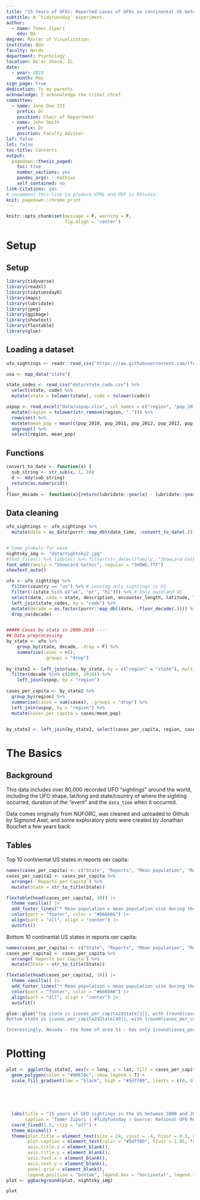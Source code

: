 ```yaml
---
title: "15 Years of UFOs: Reported cases of UFOs in continental US between 2000 and 2014"
subtitle: A `tidytuesday` experiment.
author: 
  - name: Tomer Zipori
    edu: BA
degree: Master of Visualization
institute: BGU
faculty: Nerds
department: Psychology
location: Be'er Sheva, IL 
date:
  - year: 2023
    month: May
sign_page: true
dedication: To my parents.
acknowledge: I acknowledge the tribal chief.
committee:
  - name: Jane Doe III
    prefix: Dr
    position: Chair of Department
  - name: John Smith
    prefix: Dr
    position: Faculty Advisor
lof: false
lot: false
toc-title: Contents
output:
  pagedown::thesis_paged: 
    toc: true
    number_sections: yes
    pandoc_args: --mathjax
    self_contained: no
link-citations: yes
# uncomment this line to produce HTML and PDF in RStudio:
knit: pagedown::chrome_print
---
```


```r
knitr::opts_chunk$set(message = F, warning = F,
                      fig.align = 'center')
```

# Setup {.chapter}
## Setup
```r
library(tidyverse)
library(readxl)
library(tidytuesdayR)
library(maps)
library(lubridate)
library(jpeg)
library(ggimage)
library(showtext)
library(flextable)
library(glue)
```


## Loading a dataset
```r
ufo_sightings <- readr::read_csv("https://raw.githubusercontent.com/rfordatascience/tidytuesday/master/data/2019/2019-06-25/ufo_sightings.csv")

usa <- map_data("state")

state_codes <- read_csv("data/state_code.csv") %>%
  select(state, code) %>%
  mutate(state = tolower(state), code = tolower(code))

uspop <- read_excel("data/uspop.xlsx", col_names = c("region", "pop_2010", "pop_2011", "pop_2012", "pop_2013", "pop_2014")) %>%
  mutate(region = tolower(str_remove(region, "."))) %>%
  rowwise() %>%
  mutate(mean_pop = mean(c(pop_2010, pop_2011, pop_2012, pop_2013, pop_2014))) %>%
  ungroup() %>%
  select(region, mean_pop)
```

## Functions
```r
convert_to_date <- function(x) {
  sub_string <- str_sub(x, 1, 10)
  d <- mdy(sub_string)
  return(as.numeric(d))
}
floor_decade <- function(x){return(lubridate::year(x) - lubridate::year(x) %% 10)}

```


## Data cleaning
```r
ufo_sightings <- ufo_sightings %>%
  mutate(date = as_date(purrr::map_dbl(date_time, ~convert_to_date(.)))) # Convert to 'Date' format. Run only once, its slow af


# Some globals for ease
nightsky_img <- "data/nightsky2.jpg"
#font_files() %>% tibble() %>% filter(str_detect(family, "Showcard Gothic"))
font_add(family = "Showcard Gothic", regular = "SHOWG.TTF")
showtext_auto()

ufo <- ufo_sightings %>%
  filter(country == "us") %>% # Leaving only sightings in US
  filter(!(state %in% c("ak", "pr", "hi"))) %>% # Only mainland US
  select(date, code = state, description, encounter_length, latitude, longitude) %>%
  left_join(state_codes, by = "code") %>%
  mutate(decade = as.factor(purrr::map_dbl(date, ~floor_decade(.)))) %>% # Create decade variable
  drop_na(decade)


##### Cases by state in 2000-2010 ----
## Data preprocessing
by_state <- ufo %>%
    group_by(state, decade, .drop = F) %>%
    summarise(cases = n(),
              .groups = "drop")
  
by_state2 <- left_join(usa, by_state, by = c("region" = "state"), multiple = "all") %>%
  filter(decade %in% c(2000, 2010)) %>%
    left_join(uspop, by = "region")
  
cases_per_capita <- by_state2 %>%
  group_by(region) %>%
  summarise(cases = sum(cases), .groups = "drop") %>%
  left_join(uspop, by = "region") %>%
  mutate(cases_per_capita = cases/mean_pop)
  

by_state2 <- left_join(by_state2, select(cases_per_capita, region, cases_per_capita), by = "region")

```




# The Basics {.chapter}

## Background

This data includes over 80,000 recorded UFO "sightings" around the world, including the UFO shape, lat/long and state/country of where the sighting occurred, duration of the "event" and the `data_time` when it occurred.

Data comes originally from NUFORC, was cleaned and uploaded to Github by Sigmond Axel, and some exploratory plots were created by Jonathan Bouchet a few years back.


## Tables
Top 10 continental US states in reports oer capita:
```r
names(cases_per_capita) <- c("State", "Reports", "Mean population", "Reports per Capita")
cases_per_capita2 <- cases_per_capita %>%
  arrange(-`Reports per Capita`) %>%
  mutate(State = str_to_title(State))

flextable(head(cases_per_capita2, 10)) |>
  theme_vanilla() |>
  add_footer_lines("* Mean population = mean population size during the years 2000-2014") |>
  color(part = "footer", color = "#666666") |>
  align(part = "all", align = "center") |>
  autofit()
```

Bottom 10 continental US states in reports oer capita:
```r
names(cases_per_capita) <- c("State", "Reports", "Mean population", "Reports per Capita")
cases_per_capita2 <- cases_per_capita %>%
  arrange(`Reports per Capita`) %>%
  mutate(State = str_to_title(State))

flextable(head(cases_per_capita2, 10)) |>
  theme_vanilla() |>
  add_footer_lines("* Mean population = mean population size during the years 2000-2014") |>
  color(part = "footer", color = "#666666") |>
  align(part = "all", align = "center") |>
  autofit()
```

```r
glue::glue("Top state is {cases_per_capita2$State[1]}, with {round(cases_per_capita2[1,4], 3)} Reports per capita.
Bottom state is {cases_per_capita2$State[49]}, with {round(cases_per_capita2[49,4], 3)} Reports per capita.

Interestingly, Nevada - the home of area 51 - has only {round(cases_per_capita2$'Reports per Capita'[cases_per_capita2$State == 'Nevada'], 3)} reports per capita during this period.")

```


# Plotting {.chapter}
```r
plot <- ggplot(by_state2, aes(x = long, y = lat, fill = cases_per_capita, group = group)) +
  geom_polygon(color = "#00670c", show.legend = T) +
  scale_fill_gradient(low = "black", high = "#5dff00", limits = c(0, 0.2), breaks = seq(0, 0.2, length.out = 6), guide = guide_colorbar("Number of reported cases per capita", 
                                                                               title.position = "top",
                                                                               title.theme = element_text(color = "#5dff00", family = "serif"),
                                                                               title.hjust = 0.5,
                                                                               barwidth = 30,
                                                                               ticks.colour = NA)) +
  labs(title = "15 years of UFO sightings in the US between 2000 and 2014",
       caption = "Tomer Zipori | #TidyTuesday | Source: National UFO Reporting Center") +
  coord_fixed(1.3, clip = "off") +
  theme_minimal() +
  theme(plot.title = element_text(size = 24, vjust = -4, hjust = 0.5, color = "#5dff00", family = "Showcard Gothic"),
        plot.caption = element_text(color = "#5dff00", hjust = 1.05, family = "serif", size = 9),
        axis.title.x = element_blank(),
        axis.title.y = element_blank(),
        axis.text.x = element_blank(),
        axis.text.y = element_blank(),
        panel.grid = element_blank(),
        legend.position = "bottom", legend.box = "horizontal", legend.text = element_text(color = "#5dff00", family = "mono", size = 14))
plot <- ggbackground(plot, nightsky_img)

plot

```

